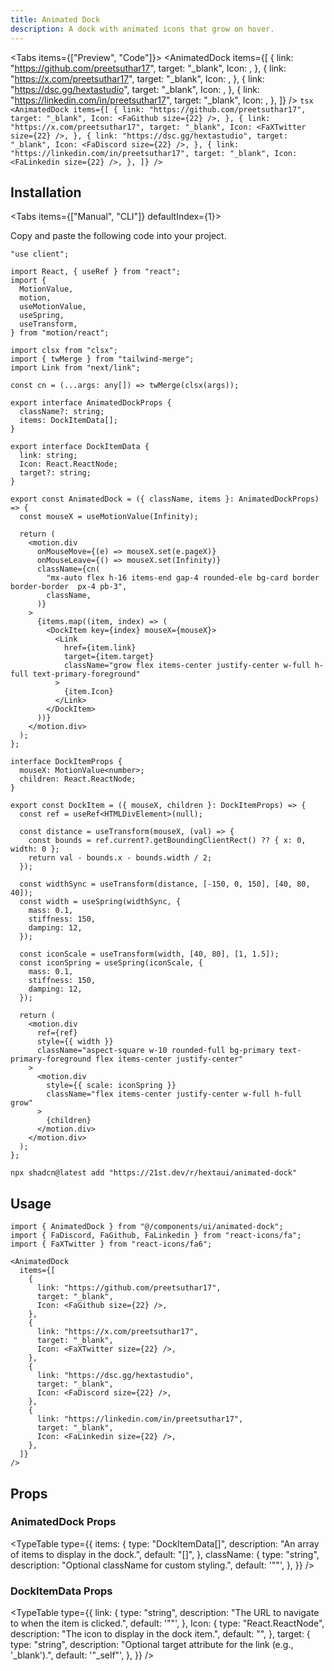 ```yaml
---
title: Animated Dock
description: A dock with animated icons that grow on hover.
---
```






<Tabs items={["Preview", "Code"]}>
  <Tab value="Preview">
    <PreviewContainer>
      <AnimatedDock
        items={[
          {
            link: "https://github.com/preetsuthar17",
            target: "_blank",
            Icon: <FaGithub size={22} />,
          },
          {
            link: "https://x.com/preetsuthar17",
            target: "_blank",
            Icon: <FaXTwitter size={22} />,
          },
          {
            link: "https://dsc.gg/hextastudio",
            target: "_blank",
            Icon: <FaDiscord size={22} />,
          },
          {
            link: "https://linkedin.com/in/preetsuthar17",
            target: "_blank",
            Icon: <FaLinkedin size={22} />,
          },
        ]}
      />
    </PreviewContainer>
  </Tab>
  <Tab value="Code">
    ```tsx
    <AnimatedDock
      items={[
        {
          link: "https://github.com/preetsuthar17",
          target: "_blank",
          Icon: <FaGithub size={22} />,
        },
        {
          link: "https://x.com/preetsuthar17",
          target: "_blank",
          Icon: <FaXTwitter size={22} />,
        },
        {
          link: "https://dsc.gg/hextastudio",
          target: "_blank",
          Icon: <FaDiscord size={22} />,
        },
        {
          link: "https://linkedin.com/in/preetsuthar17",
          target: "_blank",
          Icon: <FaLinkedin size={22} />,
        },
      ]}
    />
    ```
  </Tab>
</Tabs>

## Installation

<Tabs items={["Manual", "CLI"]} defaultIndex={1}>
<Tab value="Manual">

Copy and paste the following code into your project.

```tsx title="components/ui/animated-dock.tsx"
"use client";

import React, { useRef } from "react";
import {
  MotionValue,
  motion,
  useMotionValue,
  useSpring,
  useTransform,
} from "motion/react";

import clsx from "clsx";
import { twMerge } from "tailwind-merge";
import Link from "next/link";

const cn = (...args: any[]) => twMerge(clsx(args));

export interface AnimatedDockProps {
  className?: string;
  items: DockItemData[];
}

export interface DockItemData {
  link: string;
  Icon: React.ReactNode;
  target?: string;
}

export const AnimatedDock = ({ className, items }: AnimatedDockProps) => {
  const mouseX = useMotionValue(Infinity);

  return (
    <motion.div
      onMouseMove={(e) => mouseX.set(e.pageX)}
      onMouseLeave={() => mouseX.set(Infinity)}
      className={cn(
        "mx-auto flex h-16 items-end gap-4 rounded-ele bg-card border border-border  px-4 pb-3",
        className,
      )}
    >
      {items.map((item, index) => (
        <DockItem key={index} mouseX={mouseX}>
          <Link
            href={item.link}
            target={item.target}
            className="grow flex items-center justify-center w-full h-full text-primary-foreground"
          >
            {item.Icon}
          </Link>
        </DockItem>
      ))}
    </motion.div>
  );
};

interface DockItemProps {
  mouseX: MotionValue<number>;
  children: React.ReactNode;
}

export const DockItem = ({ mouseX, children }: DockItemProps) => {
  const ref = useRef<HTMLDivElement>(null);

  const distance = useTransform(mouseX, (val) => {
    const bounds = ref.current?.getBoundingClientRect() ?? { x: 0, width: 0 };
    return val - bounds.x - bounds.width / 2;
  });

  const widthSync = useTransform(distance, [-150, 0, 150], [40, 80, 40]);
  const width = useSpring(widthSync, {
    mass: 0.1,
    stiffness: 150,
    damping: 12,
  });

  const iconScale = useTransform(width, [40, 80], [1, 1.5]);
  const iconSpring = useSpring(iconScale, {
    mass: 0.1,
    stiffness: 150,
    damping: 12,
  });

  return (
    <motion.div
      ref={ref}
      style={{ width }}
      className="aspect-square w-10 rounded-full bg-primary text-primary-foreground flex items-center justify-center"
    >
      <motion.div
        style={{ scale: iconSpring }}
        className="flex items-center justify-center w-full h-full grow"
      >
        {children}
      </motion.div>
    </motion.div>
  );
};
```

</Tab>
<Tab value="CLI">

```package-install
npx shadcn@latest add "https://21st.dev/r/hextaui/animated-dock"
```

</Tab>
</Tabs>

## Usage

```tsx
import { AnimatedDock } from "@/components/ui/animated-dock";
import { FaDiscord, FaGithub, FaLinkedin } from "react-icons/fa";
import { FaXTwitter } from "react-icons/fa6";
```

```tsx
<AnimatedDock
  items={[
    {
      link: "https://github.com/preetsuthar17",
      target: "_blank",
      Icon: <FaGithub size={22} />,
    },
    {
      link: "https://x.com/preetsuthar17",
      target: "_blank",
      Icon: <FaXTwitter size={22} />,
    },
    {
      link: "https://dsc.gg/hextastudio",
      target: "_blank",
      Icon: <FaDiscord size={22} />,
    },
    {
      link: "https://linkedin.com/in/preetsuthar17",
      target: "_blank",
      Icon: <FaLinkedin size={22} />,
    },
  ]}
/>
```

## Props

### AnimatedDock Props

<TypeTable
  type={{
    items: {
      type: "DockItemData[]",
      description: "An array of items to display in the dock.",
      default: "[]",
    },
    className: {
      type: "string",
      description: "Optional className for custom styling.",
      default: '""',
    },
  }}
/>

### DockItemData Props

<TypeTable
  type={{
    link: {
      type: "string",
      description: "The URL to navigate to when the item is clicked.",
      default: '""',
    },
    Icon: {
      type: "React.ReactNode",
      description: "The icon to display in the dock item.",
      default: "<FaGithub size={22} />",
    },
    target: {
      type: "string",
      description: "Optional target attribute for the link (e.g., '_blank').",
      default: '"_self"',
    },
  }}
/>
